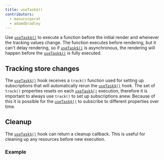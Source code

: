 ```yaml
---
title: useTask$()
contributors:
  - manucorporat
  - adamdbradley
---
```


Use [`useTask$()`](</docs/(qwik)/components/lifecycle/index.mdx#usetask>) to execute a function before the initial render and whenever the tracking values change. The function executes before rendering, but it can't delay rendering, so if [`useTask$()`](</docs/(qwik)/components/lifecycle/index.mdx#usetask>) is asynchronous, the rendering will happen before the [`useTask$()`](</docs/(qwik)/components/lifecycle/index.mdx#usetask>) is fully executed.

## Tracking store changes

The [`useTask$()`](</docs/(qwik)/components/lifecycle/index.mdx#usetask>) hook receives a `track()` function used for setting up subscriptions that will automatically rerun the [`useTask$()`](</docs/(qwik)/components/lifecycle/index.mdx#usetask>) hook. The set of `track()` properties resets on each [`useTask$()`](</docs/(qwik)/components/lifecycle/index.mdx#usetask>) execution, therefore it is important to always use `track()` to set up subscriptions anew. Because of this it is possible for the [`useTask$()`](</docs/(qwik)/components/lifecycle/index.mdx#usetask>) to subscribe to different properties over time.

## Cleanup

The [`useTask$()`](</docs/(qwik)/components/lifecycle/index.mdx#usetask>) hook can return a cleanup callback. This is useful for cleaning up any resources before new execution.

### Example
